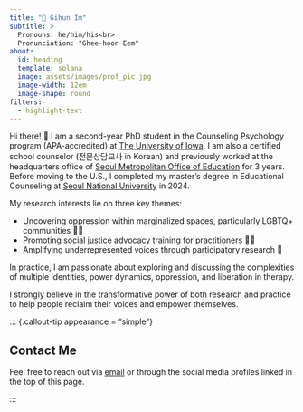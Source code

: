 ```yaml
---
title: "🦄 Gihun Im"
subtitle: >
  Pronouns: he/him/his<br>
  Pronunciation: "Ghee-hoon Eem"
about:
  id: heading
  template: solana
  image: assets/images/prof_pic.jpg
  image-width: 12em
  image-shape: round
filters:
  - highlight-text
---
```


::: {#heading}
:::

Hi there! 👋 I am a second-year PhD student in the Counseling Psychology program (APA-accredited) at [The University of Iowa](https://education.uiowa.edu/areas-study/counseling-and-mental-health/counseling-psychology). I am also a certified school counselor (전문상담교사 in Korean) and previously worked at the headquarters office of [Seoul Metropolitan Office of Education](https://english.sen.go.kr/english/index.do) for 3 years. Before moving to the U.S., I completed my master's degree in Educational Counseling at [Seoul National University](https://learning.snu.ac.kr) in 2024.

My research interests lie on three key themes:

-   Uncovering oppression within marginalized spaces, particularly LGBTQ+ communities 🏳️‍🌈
-   Promoting social justice advocacy training for practitioners 🧑‍🏫
-   Amplifying underrepresented voices through participatory research 📣

In practice, I am passionate about exploring and discussing the complexities of multiple identities, power dynamics, oppression, and liberation in therapy.

[I strongly believe in the transformative power of both research and practice to help people reclaim their voices and empower themselves.]{color="#FFD479"}

::: {.callout-tip appearance = "simple"}

## Contact Me

Feel free to reach out via [email](mailto:gihun.im@icloud.com) or through the social media profiles linked in the top of this page.

:::
